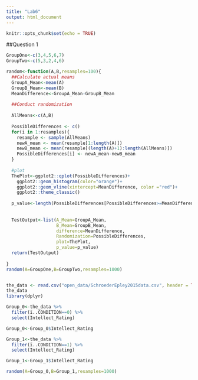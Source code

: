 ```yaml
---
title: "Lab6"
output: html_document
---
```


```r
knitr::opts_chunk$set(echo = TRUE)
```
##Question 1

```r

GroupOne<-c(3,4,5,6,7)
GroupTwo<-c(5,3,2,4,6)

random<-function(A,B,resamples=100){
  ##Calculate actual means
  GroupA_Mean<-mean(A)
  GroupB_Mean<-mean(B)
  MeanDifference<-GroupA_Mean-GroupB_Mean
  
  ##Conduct randomization
  
  AllMeans<-c(A,B)
  
  PossibleDifferences <- c()
  for(i in 1:resamples){
    resample <- sample(AllMeans)
    newA_mean <- mean(resample[1:length(A)])
    newB_mean <- mean(resample[(length(A)+1):length(AllMeans)])
    PossibleDifferences[i] <- newA_mean-newB_mean
  }
  
  #plot
  ThePlot<-ggplot2::qplot(PossibleDifferences)+
    ggplot2::geom_histogram(color="orange")+
    ggplot2::geom_vline(xintercept=MeanDifference, color ="red")+
    ggplot2::theme_classic()
  
  p_value<-length(PossibleDifferences[PossibleDifferences>=MeanDifference])/resamples
  
  
  TestOutput<-list(A_Mean=GroupA_Mean,
                   B_Mean=GroupB_Mean,
                   difference=MeanDifference,
                   Randomization=PossibleDifferences,
                   plot=ThePlot,
                   p_value=p_value)
  return(TestOutput)
  
}
random(A=GroupOne,B=GroupTwo,resamples=1000)



```


```r

the_data <- read.csv("open_data/SchroederEpley2015data.csv", header = TRUE)
the_data
library(dplyr)

Group_0<-the_data %>%
  filter(ï..CONDITION==0) %>%
  select(Intellect_Rating) 

Group_0<-Group_0$Intellect_Rating

Group_1<-the_data %>%
  filter(ï..CONDITION==1) %>%
  select(Intellect_Rating)

Group_1<-Group_1$Intellect_Rating

random(A=Group_0,B=Group_1,resamples=1000)
```